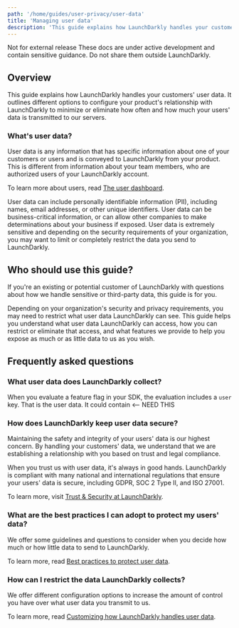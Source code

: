 ```yaml
---
path: '/home/guides/user-privacy/user-data'
title: 'Managing user data'
description: 'This guide explains how LaunchDarkly handles your customers'' user data. It outlines different options to configure your product''s relationship with LaunchDarkly to minimize or eliminate how often and how much your users'' data is transmitted to our servers.'
---
```


<Callout intent="warning">
  <CalloutTitle>Not for external release</CalloutTitle>
  <CalloutDescription>
    These docs are under active development and contain sensitive guidance. Do not share them outside LaunchDarkly.
  </CalloutDescription>
</Callout>

## Overview

This guide explains how LaunchDarkly handles your customers' user data. It outlines different options to configure your product's relationship with LaunchDarkly to minimize or eliminate how often and how much your users' data is transmitted to our servers.

### What's user data?

User data is any information that has specific information about one of your customers or users and is conveyed to LaunchDarkly from your product. This is different from information about your team members, who are authorized users of your LaunchDarkly account.

To learn more about users, read [The user dashboard](/home/managing-users/users-dashboard).

User data can include personally identifiable information (PII), including names, email addresses, or other unique identifiers. User data can be business-critical information, or can allow other companies to make determinations about your business if exposed. User data is extremely sensitive and depending on the security requirements of your organization, you may want to limit or completely restrict the data you send to LaunchDarkly.

## Who should use this guide?

If you're an existing or potential customer of LaunchDarkly with questions about how we handle sensitive or third-party data, this guide is for you.

Depending on your organization's security and privacy requirements, you may need to restrict what user data LaunchDarkly can see. This guide helps you understand what user data LaunchDarkly can access, how you can restrict or eliminate that access, and what features we provide to help you expose as much or as little data to us as you wish.

## Frequently asked questions

### What user data does LaunchDarkly collect?

When you evaluate a feature flag in your SDK, the evaluation includes a `user` key. That is the user data. It could contain <-- NEED THIS

### How does LaunchDarkly keep user data secure?

Maintaining the safety and integrity of your users' data is our highest concern. By handling your customers' data, we understand that we are establishing a relationship with you based on trust and legal compliance.

When you trust us with user data, it's always in good hands. LaunchDarkly is compliant with many national and international regulations that ensure your users' data is secure, including GDPR, SOC 2 Type II, and ISO 27001.

To learn more, visit [Trust & Security at LaunchDarkly](https://launchdarkly.com/security/).

### What are the best practices I can adopt to protect my users' data?

We offer some guidelines and questions to consider when you decide how much or how little data to send to LaunchDarkly.

To learn more, read [Best practices to protect user data](./user-data-best-practices).

### How can I restrict the data LaunchDarkly collects?

We offer different configuration options to increase the amount of control you have over what user data you transmit to us.

To learn more, read [Customizing how LaunchDarkly handles user data](./customizing-how-launchdarkly-handles-user-data).
